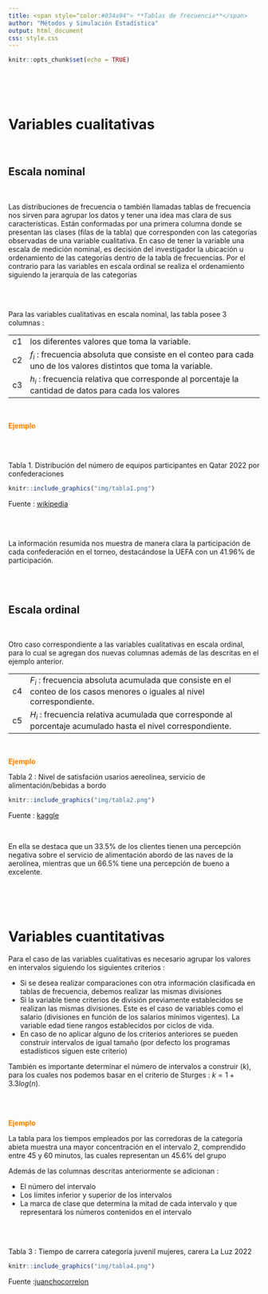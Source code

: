 ```yaml
---
title: <span style="color:#034a94"> **Tablas de frecuencia**</span>
author: "Métodos y Simulación Estadística"
output: html_document
css: style.css
---
```


```r
knitr::opts_chunk$set(echo = TRUE)
```
<br/><br/><br/>

# **Variables cualitativas**

</br>

## **Escala nominal**

</br>

Las distribuciones de frecuencia o también llamadas tablas de frecuencia nos sirven para agrupar los datos y tener una idea mas clara de sus características. Están conformadas por una primera columna donde se presentan  las clases (filas de la tabla) que corresponden con las categorías observadas de una variable cualitativa. En caso de tener la variable una escala de medición nominal, es decisión del investigador la ubicación u ordenamiento de las categorías dentro de la tabla de frecuencias. Por el contrario para las variables en escala ordinal se realiza el ordenamiento siguiendo la jerarquía de las categorías 


</br></br>


Para las variables cualitativas en escala nominal, las tabla posee 3 columnas :

|      |                                                                                                                     |
|:-----|:--------------------------------------------------------------------------------------------------------------------|
|c1    | los diferentes valores que toma la variable.                                                                        |
|c2    | $f_{i}$ : frecuencia absoluta que consiste en el conteo para cada uno de los valores distintos que toma la variable.|
|c3    | $h_{i}$ : frecuencia relativa que corresponde al porcentaje la cantidad de datos para cada los valores              |

</br>

<span style="color:#FF7F00">**Ejemplo**</span>

</br></br>

Tabla 1. Distribución del número de equipos participantes en Qatar 2022 por confederaciones
```r
knitr::include_graphics("img/tabla1.png")
```
Fuente : [wikipedia](https://es.wikipedia.org/wiki/Clasificaci%C3%B3n_para_la_Copa_Mundial_de_F%C3%BAtbol_de_2022)

</br></br>

La información resumida nos muestra de manera clara la participación de cada confederación en el torneo, destacándose la UEFA con un 41.96% de participación.

</br></br>

## **Escala ordinal**

</br>

Otro caso correspondiente a las variables cualitativas en escala ordinal, para lo cual  se agregan dos nuevas columnas además de las descritas en el ejemplo anterior.

|      |                                                                                                                  |
|:-----|:-----------------------------------------------------------------------------------------------------------------|
|c4    | $F_{i}$ : frecuencia absoluta acumulada que consiste en el conteo de los casos menores o iguales al nivel correspondiente.|
|c5    | $H_{i}$ : frecuencia relativa acumulada que corresponde al porcentaje acumulado hasta el nivel correspondiente.|

</br>

<span style="color:#FF7F00">**Ejemplo**</span>

Tabla 2 : Nivel de satisfación usarios aereolinea, servicio de alimentación/bebidas a bordo
```r
knitr::include_graphics("img/tabla2.png")
```
Fuente : [kaggle](https://www.kaggle.com/datasets/alfredoblancas/airline-passenger-satisfaction-spanish?resource=download)

</br>

En ella se destaca que un 33.5% 
de los clientes tienen una percepción negativa sobre el servicio de alimentación abordo de las naves de la aerolínea, mientras que un 66.5% tiene una percepción de bueno a excelente.

</br></br></br>

# **Variables cuantitativas**


Para el caso de las variables cualitativas es necesario agrupar los valores en intervalos siguiendo los siguientes criterios :

* Si se desea realizar comparaciones con otra información clasificada en tablas de frecuencia, debemos realizar las mismas divisiones
* Si la variable tiene criterios de división previamente establecidos se realizan las mismas divisiones. Este es el caso de variables como el salario (divisiones en función de los salarios mínimos vigentes). La variable edad tiene rangos establecidos por ciclos de vida. 
* En caso de no aplicar alguno de los criterios anteriores se pueden construir intervalos de igual tamaño (por defecto los programas estadísticos siguen este criterio)


También es importante determinar el número de intervalos a construir ($k$), para los cuales nos podemos basar en el criterio de Sturges : $k=1+3.3 log(n)$.  


</br></br>

<span style="color:#FF7F00">**Ejemplo**</span>

La tabla para los tiempos empleados por las corredoras de la categoría abieta muestra una mayor concentración en el intervalo 2, comprendido entre 45 y 60 minutos, las cuales representan un 45.6% del grupo


Además de las columnas descritas anteriormente se adicionan :

* El número del intervalo
* Los límites inferior y superior de los intervalos
* La marca de clase que determina la mitad de cada intervalo y que representará los números contenidos en el intervalo

</br></br>

Tabla 3 : Tiempo de carrera categoría juvenil mujeres, carera La Luz 2022
```r
knitr::include_graphics("img/tabla4.png")
```
Fuente :[juanchocorrelon](https://www.athlinks.com/event/212331/results/Event/1031677/Results)


<br/><br/>

